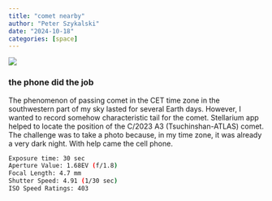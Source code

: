 ```yaml
---
title: "comet nearby" 
author: "Peter Szykalski"
date: "2024-10-18"
categories: [space]
---
```


![](cometa.jpg)

### the phone did the job

The phenomenon of passing comet in the CET time zone in the southwestern part of my sky lasted for several Earth days. However, I wanted to record somehow characteristic tail for the comet. Stellarium app helped to locate the position of the C/2023 A3 (Tsuchinshan-ATLAS) comet. The challenge was to take a photo because, in my time zone, it was already a very dark night. With help came the cell phone.

```bash
Exposure time: 30 sec
Aperture Value: 1.68EV (f/1.8)
Focal Length: 4.7 mm
Shutter Speed: 4.91 (1/30 sec)
ISO Speed Ratings: 403
```

